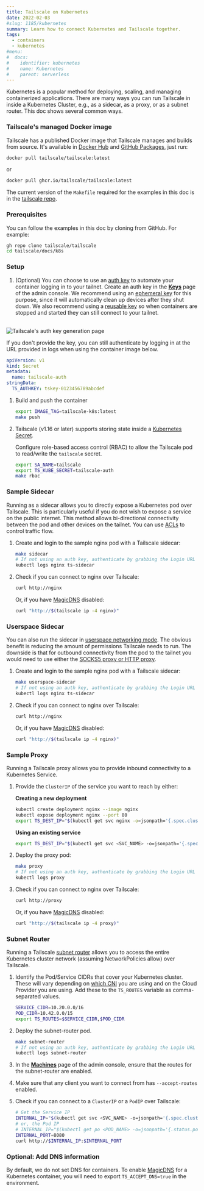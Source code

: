 ```yaml
---
title: Tailscale on Kubernetes
date: 2022-02-03
#slug: 1185/kubernetes
summary: Learn how to connect Kubernetes and Tailscale together.
tags:
  - containers
  - kubernetes
#menu:
#  docs:
#    identifier: kubernetes
#    name: Kubernetes
#    parent: serverless
---
```


Kubernetes is a popular method for deploying, scaling, and managing containerized
applications. There are many ways you can run Tailscale in inside a Kubernetes Cluster,
e.g., as a sidecar, as a proxy, or as a subnet router. This doc shows several common ways.

### Tailscale's managed Docker image

Tailscale has a published Docker image that Tailscale manages and builds from source. It's available in [Docker Hub](https://hub.docker.com/r/tailscale/tailscale) and [GitHub Packages](https://github.com/orgs/tailscale/packages/container/package/tailscale), just run:

```bash
docker pull tailscale/tailscale:latest
```

or

```bash
docker pull ghcr.io/tailscale/tailscale:latest
```

The current version of the `Makefile` required for the examples in this doc is in the [tailscale repo](https://github.com/tailscale/tailscale/blob/main/docs/k8s/Makefile).

### Prerequisites

You can follow the examples in this doc by cloning from GitHub. For example:

```bash
gh repo clone tailscale/tailscale
cd tailscale/docs/k8s
```

### Setup

1. (Optional) You can choose to use an [auth key][auth keys] to automate your container logging in
   to your tailnet. Create an auth key in the [**Keys**][auth keys page] page of the admin console.
   We recommend using an [ephemeral key][ephemeral node] for this purpose, since it will
   automatically clean up devices after they shut down. We also recommend using a
   [reusable key][reusable key] so when containers are stopped and started they can still connect to
   your tailnet.

<br />
<Image
  alt="Tailscale's auth key generation page"
  className="bordered"
  width={800}
  height={1156}
  src="/images/solutions/kubernetes/ephemeral-keys.png"
/>

If you don't provide the key, you can still authenticate by logging in at the URL provided in logs when using the container image below.

```yaml
apiVersion: v1
kind: Secret
metadata:
  name: tailscale-auth
stringData:
  TS_AUTHKEY: tskey-0123456789abcdef
```

1. Build and push the container

   ```bash
   export IMAGE_TAG=tailscale-k8s:latest
   make push
   ```

1. Tailscale (v1.16 or later) supports storing state inside a
   [Kubernetes Secret](https://kubernetes.io/docs/concepts/configuration/secret/).

   Configure role-based access control (RBAC) to allow the Tailscale pod to read/write the `tailscale` secret.

   ```bash
   export SA_NAME=tailscale
   export TS_KUBE_SECRET=tailscale-auth
   make rbac
   ```

### Sample Sidecar

Running as a sidecar allows you to directly expose a Kubernetes pod over Tailscale. This is particularly useful if you do not wish to expose a service on the public internet. This method allows bi-directional connectivity between the pod and other devices on the tailnet. You can use [ACLs][acls] to control traffic flow.

1. Create and login to the sample nginx pod with a Tailscale sidecar:

   ```bash
   make sidecar
   # If not using an auth key, authenticate by grabbing the Login URL here:
   kubectl logs nginx ts-sidecar
   ```

1. Check if you can connect to nginx over Tailscale:

   ```bash
   curl http://nginx
   ```

   Or, if you have [MagicDNS][magicdns] disabled:

   ```bash
   curl "http://$(tailscale ip -4 nginx)"
   ```

### Userspace Sidecar

You can also run the sidecar in [userspace networking mode][userspace]. The obvious benefit is reducing the amount of permissions Tailscale needs to run. The downside is that for outbound connectivity from the pod to the tailnet you would need to use either the [SOCKS5 proxy or HTTP proxy][socks5 vs http].

1. Create and login to the sample nginx pod with a Tailscale sidecar:

   ```bash
   make userspace-sidecar
   # If not using an auth key, authenticate by grabbing the Login URL here:
   kubectl logs nginx ts-sidecar
   ```

1. Check if you can connect to nginx over Tailscale:

   ```bash
   curl http://nginx
   ```

   Or, if you have [MagicDNS][magicdns] disabled:

   ```bash
   curl "http://$(tailscale ip -4 nginx)"
   ```

### Sample Proxy

Running a Tailscale proxy allows you to provide inbound connectivity to a Kubernetes Service.

1. Provide the `ClusterIP` of the service you want to reach by either:

   **Creating a new deployment**

   ```bash
   kubectl create deployment nginx --image nginx
   kubectl expose deployment nginx --port 80
   export TS_DEST_IP="$(kubectl get svc nginx -o=jsonpath='{.spec.clusterIP}')"
   ```

   **Using an existing service**

   ```bash
   export TS_DEST_IP="$(kubectl get svc <SVC_NAME> -o=jsonpath='{.spec.clusterIP}')"
   ```

1. Deploy the proxy pod:

   ```bash
   make proxy
   # If not using an auth key, authenticate by grabbing the Login URL here:
   kubectl logs proxy
   ```

1. Check if you can connect to nginx over Tailscale:

   ```bash
   curl http://proxy
   ```

   Or, if you have [MagicDNS][magicdns] disabled:

   ```bash
   curl "http://$(tailscale ip -4 proxy)"
   ```

### Subnet Router

Running a Tailscale [subnet router][subnets] allows you to access the entire Kubernetes cluster network (assuming NetworkPolicies allow) over Tailscale.

1. Identify the Pod/Service CIDRs that cover your Kubernetes cluster. These will vary depending on [which CNI](https://kubernetes.io/docs/concepts/cluster-administration/networking/) you are using and on the Cloud Provider you are using. Add these to the `TS_ROUTES` variable as comma-separated values.

   ```bash
   SERVICE_CIDR=10.20.0.0/16
   POD_CIDR=10.42.0.0/15
   export TS_ROUTES=$SERVICE_CIDR,$POD_CIDR
   ```

1. Deploy the subnet-router pod.

   ```bash
   make subnet-router
   # If not using an auth key, authenticate by grabbing the Login URL here:
   kubectl logs subnet-router
   ```

1. In the [**Machines**][machines page] page of the admin console, ensure that the routes for the subnet-router are enabled.

1. Make sure that any client you want to connect from has `--accept-routes` enabled.

1. Check if you can connect to a `ClusterIP` or a `PodIP` over Tailscale:

   ```bash
   # Get the Service IP
   INTERNAL_IP="$(kubectl get svc <SVC_NAME> -o=jsonpath='{.spec.clusterIP}')"
   # or, the Pod IP
   # INTERNAL_IP="$(kubectl get po <POD_NAME> -o=jsonpath='{.status.podIP}')"
   INTERNAL_PORT=8080
   curl http://$INTERNAL_IP:$INTERNAL_PORT
   ```

### Optional: Add DNS information

By default, we do not set DNS for containers. To enable [MagicDNS][magicdns] for a Kubernetes container, you will need to export `TS_ACCEPT_DNS=true` in the environment.

[acls]: /kb/1018/acls/
[auth keys]: /kb/1085/auth-keys/
[auth keys page]: https://login.tailscale.com/admin/settings/keys
[ephemeral node]: /kb/1111/ephemeral-nodes
[machines page]: https://login.tailscale.com/admin/machines
[magicdns]: /kb/1081/magicdns/
[reusable key]: /kb/1085/auth-keys/#types-of-auth-keys
[socks5 vs http]: /kb/1112/userspace-networking/#socks5-vs-http
[subnets]: /kb/1019/subnets/
[userspace]: /kb/1112/userspace-networking/
